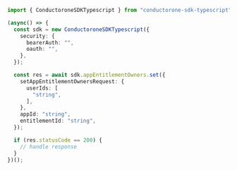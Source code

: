 ```typescript C1ApiAppV1AppEntitlementOwnersSet.ts
import { ConductoroneSDKTypescript } from "conductorone-sdk-typescript";

(async() => {
  const sdk = new ConductoroneSDKTypescript({
    security: {
      bearerAuth: "",
      oauth: "",
    },
  });

  const res = await sdk.appEntitlementOwners.set({
    setAppEntitlementOwnersRequest: {
      userIds: [
        "string",
      ],
    },
    appId: "string",
    entitlementId: "string",
  });

  if (res.statusCode == 200) {
    // handle response
  }
})();
```
